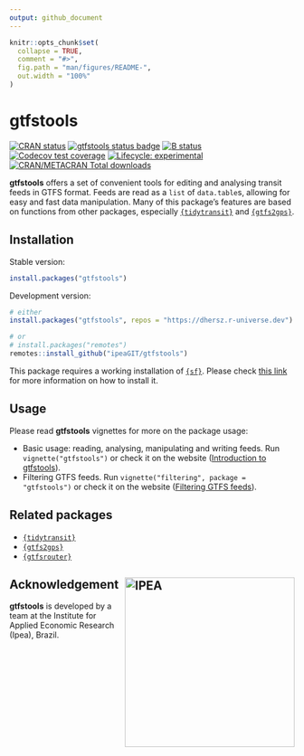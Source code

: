 ```yaml
---
output: github_document
---
```


```r
knitr::opts_chunk$set(
  collapse = TRUE,
  comment = "#>",
  fig.path = "man/figures/README-",
  out.width = "100%"
)
```

# gtfstools

[![CRAN status](https://www.r-pkg.org/badges/version/gtfstools)](https://CRAN.R-project.org/package=gtfstools)
[![gtfstools status badge](https://dhersz.r-universe.dev/badges/gtfstools)](https://dhersz.r-universe.dev)
[![B status](https://github.com/ipeaGIT/gtfstools/workflows/R-CMD-check/badge.svg)](https://github.com/ipeaGIT/gtfstools/actions?query=workflow%3AR-CMD-check)
[![Codecov test coverage](https://codecov.io/gh/ipeaGIT/gtfstools/branch/master/graph/badge.svg)](https://codecov.io/gh/ipeaGIT/gtfstools?branch=master)
[![Lifecycle: experimental](https://img.shields.io/badge/lifecycle-experimental-orange.svg)](https://lifecycle.r-lib.org/articles/stages.html)
[![CRAN/METACRAN Total downloads](http://cranlogs.r-pkg.org/badges/grand-total/gtfstools?color=yellow)](https://CRAN.R-project.org/package=gtfstools)

**gtfstools** offers a set of convenient tools for editing and analysing transit feeds in GTFS format. Feeds are read as a `list` of `data.table`s, allowing for easy and fast data manipulation. Many of this package's features are based on functions from other packages, especially [`{tidytransit}`](https://github.com/r-transit/tidytransit) and [`{gtfs2gps}`](https://github.com/ipeaGIT/gtfs2gps).

## Installation

Stable version:

```r
install.packages("gtfstools")
```

Development version:

```r
# either
install.packages("gtfstools", repos = "https://dhersz.r-universe.dev")

# or
# install.packages("remotes")
remotes::install_github("ipeaGIT/gtfstools")
```

This package requires a working installation of [`{sf}`](https://github.com/r-spatial/sf). Please check [this link](https://github.com/r-spatial/sf#installing) for more information on how to install it.

## Usage

Please read **gtfstools** vignettes for more on the package usage:

- Basic usage: reading, analysing, manipulating and writing feeds. Run `vignette("gtfstools")` or check it on the website ([Introduction to gtfstools](https://ipeagit.github.io/gtfstools/articles/gtfstools.html)).
- Filtering GTFS feeds. Run `vignette("filtering", package = "gtfstools")` or check it on the website ([Filtering GTFS feeds](https://ipeagit.github.io/gtfstools/articles/filtering.html)).

## Related packages

- [`{tidytransit}`](https://github.com/r-transit/tidytransit)
- [`{gtfs2gps}`](https://github.com/ipeaGIT/gtfs2gps)
- [`{gtfsrouter}`](https://github.com/ATFutures/gtfs-router)

## Acknowledgement <a href="https://www.ipea.gov.br"><img align="right" src="man/figures/ipea_logo.png" alt="IPEA" width="300" /></a>

**gtfstools** is developed by a team at the Institute for Applied Economic Research (Ipea), Brazil.
